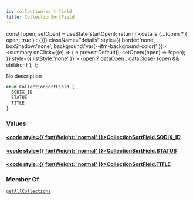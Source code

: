 ```yaml
---
id: collection-sort-field
title: CollectionSortField
---
```









  const [open, setOpen] = useState(startOpen);
  return (
    <details {...(open ? { open: true } : {})} className="details" style={{ border:'none', boxShadow:'none', background:'var(--ifm-background-color)' }}>
      <summary
        onClick={(e) => {
          e.preventDefault();
          setOpen((open) => !open);
        }}
        style={{ listStyle:'none' }}
      >
      {open ? dataOpen : dataClose}
      </summary>
      {open && children}
    </details>
  );
};








No description


```graphql
enum CollectionSortField {
  SODIX_ID
  STATUS
  TITLE
}
```




### Values

#### [<code style={{ fontWeight: 'normal' }}>CollectionSortField.<b>SODIX_ID</b></code>](#)  
> 
> 
> 
> 

#### [<code style={{ fontWeight: 'normal' }}>CollectionSortField.<b>STATUS</b></code>](#)  
> 
> 
> 
> 

#### [<code style={{ fontWeight: 'normal' }}>CollectionSortField.<b>TITLE</b></code>](#)  
> 
> 
> 
> 





### Member Of

[`getAllCollections`](/sodixapi/api/queries/get-all-collections)  <Badge class="badge badge--secondary" text="query"/>

